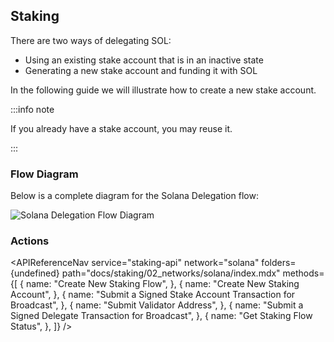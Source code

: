 
## Staking

There are two ways of delegating SOL:

- Using an existing stake account that is in an inactive state
- Generating a new stake account and funding it with SOL

In the following guide we will illustrate how to create a new stake account.

:::info note

If you already have a stake account, you may reuse it.

:::

### Flow Diagram

Below is a complete diagram for the Solana Delegation flow:

<img src={img1} alt="Solana Delegation Flow Diagram" className="inline-image" />

### Actions

<APIReferenceNav
  service="staking-api"
  network="solana"
  folders={undefined}
  path="docs/staking/02_networks/solana/index.mdx"
  methods={[
    {
      name: "Create New Staking Flow",
    },
    {
      name: "Create New Staking Account",
    },
    {
      name: "Submit a Signed Stake Account Transaction for Broadcast",
    },
    {
      name: "Submit Validator Address",
    },
    {
      name: "Submit a Signed Delegate Transaction for Broadcast",
    },
    {
      name: "Get Staking Flow Status",
    },
  ]}
/>
